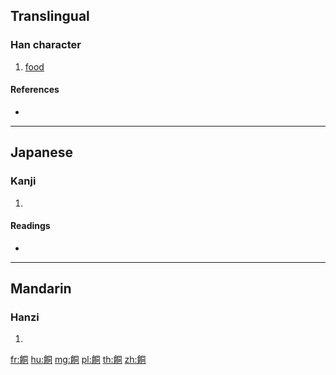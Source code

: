 {{character info/new}}
==Translingual==

===Han character===
{{Han char|rn=184|rad=食|as=06|sn=15|four=87720|canj=OIBMR}}

# [[food]]

====References====
* {{Han ref|kx=1419.160|dkj=44135|dj=1943.220|hdz=74450.120|uh=9907|ud=39175|bh=E4D0|bd=58576}}

----

==Japanese==

===Kanji===
{{ja-kanji|grade=|rs=食06}}

# {{defn|lang=ja|sort=食06}}

====Readings====
* {{ja-readings|on=[[と]] (to), [[ず]] (zu)|kun=[[くいもの]] (kuimono)}}

----

==Mandarin==

===Hanzi===
{{cmn-hanzi|pin=[[tóng]] ([[tong2]])|wg=t'ung<sup>2</sup>}}

# {{defn|lang=cmn|sort=食06}}

[[fr:餇]]
[[hu:餇]]
[[mg:餇]]
[[pl:餇]]
[[th:餇]]
[[zh:餇]]